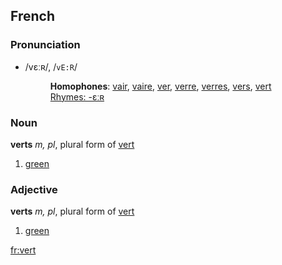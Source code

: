 ==French==
===Pronunciation===
*/vεːʀ/, /<tt>vE:R</tt>/
*:'''Homophones''': [[vair]], [[vaire]], [[ver]], [[verre]], [[verres]], [[vers]], [[vert]]
*:[[Rhymes:French:-εːʀ|Rhymes: -εːʀ]]

===Noun===
'''verts''' ''m, pl'', plural form of [[vert]]

# [[green]]

===Adjective===
'''verts''' ''m, pl'', plural form of [[vert]]

# [[green]]

[[fr:vert]]